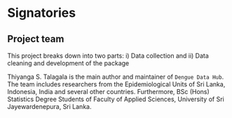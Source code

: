 # Signatories
<!-- 
This section provides the ISC with a view of the support received from the community for a proposal. Acceptance isn't predicated on popularity but community acceptance is important.  Willingness to accept outside input is also a good marker for project delivery. 

An optional section would be for R-Core signatories where changes to R are proposed.
-->


## Project team
<!-- 
Who are the people responsible for actually delivering the project if the proposal gets accepted and are already signed up and rearing to go?
-->


This project breaks down into two parts: i) Data collection and ii) Data cleaning and development of the package

Thiyanga S. Talagala is the main author and maintainer of `Dengue Data Hub`. The team includes researchers from the Epidemiological Units of Sri Lanka, Indonesia, India and several other countries. Furthermore, BSc (Hons) Statistics Degree Students of Faculty of Applied Sciences, University of Sri Jayewardenepura, Sri Lanka.

